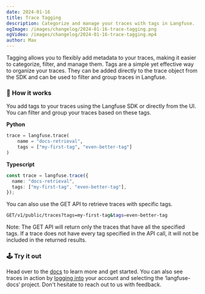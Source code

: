 ```yaml
---
date: 2024-01-16
title: Trace Tagging
description: Categorize and manage your traces with tags in Langfuse.
ogImage: /images/changelog/2024-01-16-trace-tagging.png
ogVideo: /images/changelog/2024-01-16-trace-tagging.mp4
author: Max
---
```



<ChangelogHeader />

Tagging allows you to flexibly add metadata to your traces, making it easier to categorize, filter, and manage them.
Tags are a simple yet effective way to organize your traces. They can be added directly to the trace object from the SDK and can be used to filter and group traces in Langfuse. 

### 🎯 How it works
You add tags to your traces using the Langfuse SDK or directly from the UI. You can filter and group your traces based on these tags.

**Python**
```python
trace = langfuse.trace(
    name = "docs-retrieval",
    tags = ["my-first-tag", "even-better-tag"]
)
```

**Typescript**
```typescript
const trace = langfuse.trace({
  name: "docs-retrieval",
  tags: ["my-first-tag", "even-better-tag"],
});
```

You can also use the GET API to retrieve traces with specific tags. 

```bash
GET/v1/public/traces?tags=my-first-tag&tags=even-better-tag
```

Note: The GET API will return only the traces that have all the specified tags. If a trace does not have every tag specified in the API call, it will not be included in the returned results.

### 🕹️ Try it out
Head over to the [docs](/docs/tracing#tagging-traces) to learn more and get started. You can also see traces in action by [logging into](https://cloud.langfuse.com) your account and selecting the ‘langfuse-docs‘ project. Don't hesitate to reach out to us with feedback.
